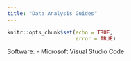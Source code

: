 ```yaml
---
title: "Data Analysis Guides"
---
```


```r
knitr::opts_chunk$set(echo = TRUE,
                      error = TRUE)
```

Software:
- Microsoft Visual Studio Code
